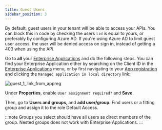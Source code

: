 ```yaml
---
title: Guest Users
sidebar_position: 3
---
```


By default, guest users in your tenant will be able to access your APIs. You can block this in code by checking
the users `tid` is equal to yours, or preferably by configuring Azure AD. If you're using Azure AD to limit
guest user access, the user will be denied access on sign in, instead of getting a 403 when using the API.

Go to **all** your [Enterprise Applications](https://portal.azure.com/#blade/Microsoft_AAD_IAM/StartboardApplicationsMenuBlade/AllApps/menuId/)
and do the following steps. You can find your Enterprise Application either by searching on the Client ID in the
[Enterprise Applications](https://portal.azure.com/#blade/Microsoft_AAD_IAM/StartboardApplicationsMenuBlade/AllApps/menuId/) menu,
or by first navigating to your [App registration](https://portal.azure.com/#blade/Microsoft_AAD_IAM/ActiveDirectoryMenuBlade/RegisteredApps) and
clicking the `Managed application in local directory` link:

![guest_1_link_from_appreg](../../static/img/single-tenant/guest_1_link_from_appreg.png)

Under **Properties**, enable `User assignment required?` and **Save**.

Then, go to **Users and groups**, and **add user/group**. Find users or a fitting group and assign it to the role Default Access.

:::note
Groups you select should have all users as direct members of the group. Nested groups does not work with Enterprise Applications.
:::
